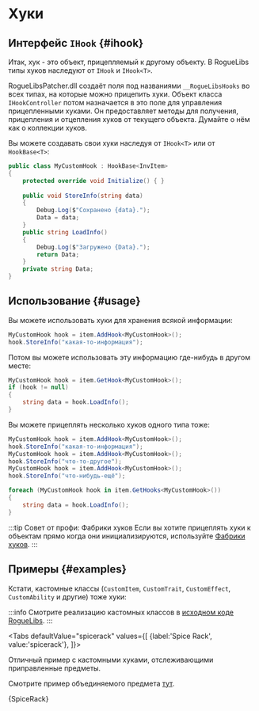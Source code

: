 # Хуки


## Интерфейс `IHook` {#ihook}

Итак, хук - это объект, прицепляемый к другому объекту. В RogueLibs типы хуков наследуют от `IHook` и `IHook<T>`.

RogueLibsPatcher.dll создаёт поля под названиями `__RogueLibsHooks` во всех типах, на которые можно прицепить хуки. Объект класса `IHookController` потом назначается в это поле для управления прицепленными хуками. Он предоставляет методы для получения, прицепления и отцепления хуков от текущего объекта. Думайте о нём как о коллекции хуков.

Вы можете создавать свои хуки наследуя от `IHook<T>` или от `HookBase<T>`:

```csharp title="MyCustomHook.cs"
public class MyCustomHook : HookBase<InvItem>
{
    protected override void Initialize() { }
    
    public void StoreInfo(string data)
    {
        Debug.Log($"Сохранено {data}.");
        Data = data;
    }
    public string LoadInfo()
    {
        Debug.Log($"Загружено {Data}.");
        return Data;
    }
    private string Data;
}
```

## Использование {#usage}

Вы можете использовать хуки для хранения всякой информации:

```csharp
MyCustomHook hook = item.AddHook<MyCustomHook>();
hook.StoreInfo("какая-то-информация");
```

Потом вы можете использовать эту информацию где-нибудь в другом месте:

```csharp
MyCustomHook hook = item.GetHook<MyCustomHook>();
if (hook != null)
{
    string data = hook.LoadInfo();
}
```

Вы можете прицеплять несколько хуков одного типа тоже:

```csharp
MyCustomHook hook = item.AddHook<MyCustomHook>();
hook.StoreInfo("какая-то-информация");
MyCustomHook hook = item.AddHook<MyCustomHook>();
hook.StoreInfo("что-то-другое");
MyCustomHook hook = item.AddHook<MyCustomHook>();
hook.StoreInfo("что-нибудь-ещё");
```

```csharp
foreach (MyCustomHook hook in item.GetHooks<MyCustomHook>())
{
    string data = hook.LoadInfo();
}
```

:::tip Совет от профи: Фабрики хуков
Если вы хотите прицеплять хуки к объектам прямо когда они инициализируются, используйте [Фабрики хуков](./hook-factories).
:::

## Примеры {#examples}

Кстати, кастомные классы (`CustomItem`, `CustomTrait`, `CustomEffect`, `CustomAbility` и другие) тоже хуки:

:::info
Смотрите реализацию кастомных классов в [исходном коде RogueLibs](https://github.com/Chasmical/RogueLibs/tree/main/RogueLibsCore/Hooks).
:::



<Tabs
    defaultValue="spicerack"
    values={[
        {label:'Spice Rack', value:'spicerack'},
    ]}>
<TabItem value="spicerack">

Отличный пример с кастомными хуками, отслеживающими приправленные предметы.

Смотрите пример объединяемого предмета [тут](../items/combinable-items#examples).

<CodeSnippet>{SpiceRack}</CodeSnippet>

</TabItem>
</Tabs>
